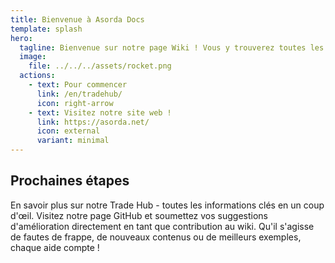 ```yaml
---
title: Bienvenue à Asorda Docs
template: splash
hero:
  tagline: Bienvenue sur notre page Wiki ! Vous y trouverez toutes les informations utiles sur notre réseau.
  image:
    file: ../../../assets/rocket.png
  actions:
    - text: Pour commencer
      link: /en/tradehub/
      icon: right-arrow
    - text: Visitez notre site web !
      link: https://asorda.net/
      icon: external
      variant: minimal
---
```



## Prochaines étapes

<CardGrid stagger>
	<Card title="Visitez le TradeHub!" icon="comment-alt">
        En savoir plus sur notre Trade Hub - toutes les informations clés en un coup d'œil.
	</Card>
	<Card title="Aidez-nous à améliorer notre Wiki!" icon="add-document">
        Visitez notre page GitHub et soumettez vos suggestions d'amélioration directement en tant que contribution au wiki.
        Qu'il s'agisse de fautes de frappe, de nouveaux contenus ou de meilleurs exemples, chaque aide compte !
    </Card>
</CardGrid>
